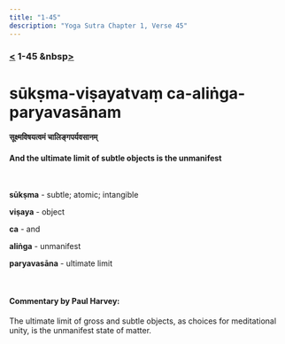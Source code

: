 ```yaml
---
title: "1-45"
description: "Yoga Sutra Chapter 1, Verse 45"
---
```


### [<](/Chapter-1/1-44/) 1-45 &nbsp[>](/Chapter-1/1-46/)

# sūkṣma-viṣayatvaṃ ca-aliṅga-paryavasānam

#### सूक्ष्मविषयत्वमं चालिङ्गपर्यवसानम्

#### And the ultimate limit of subtle objects is the unmanifest

<br />

**sūkṣma** - subtle; atomic; intangible <br />

**viṣaya** - object <br />

**ca** - and <br />

**aliṅga** - unmanifest <br />

**paryavasāna** - ultimate limit <br />

<br />

#### Commentary by Paul Harvey:

The ultimate limit of gross and subtle objects,
as choices for meditational unity,
is the unmanifest state of matter.
